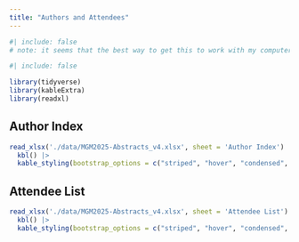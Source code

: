 ```yaml
---
title: "Authors and Attendees"
---
```


```r
#| include: false
# note: it seems that the best way to get this to work with my computer's permissions is to render this one page on windows and then render the rest. 
```


```r
#| include: false

library(tidyverse)
library(kableExtra)
library(readxl)

```


## Author Index
```r
read_xlsx('./data/MGM2025-Abstracts_v4.xlsx', sheet = 'Author Index') |>
  kbl() |>
  kable_styling(bootstrap_options = c("striped", "hover", "condensed", "responsive"))
```


## Attendee List
```r
read_xlsx('./data/MGM2025-Abstracts_v4.xlsx', sheet = 'Attendee List') |>
  kbl() |>
  kable_styling(bootstrap_options = c("striped", "hover", "condensed", "responsive"))
```



